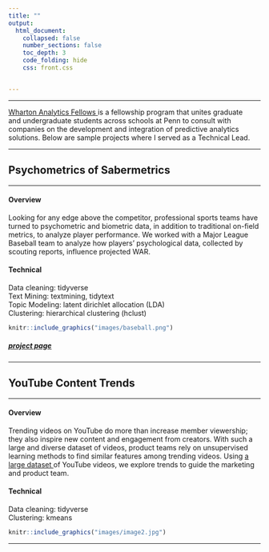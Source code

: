 ```yaml
---
title: ""
output: 
  html_document:
    collapsed: false
    number_sections: false
    toc_depth: 3
    code_folding: hide
    css: front.css


---
```

---

<p><a href = "https://wca.wharton.upenn.edu/students/analytics-fellows/" target = "_blank"> Wharton Analytics Fellows </a>is a fellowship program that unites graduate </br> and undergraduate students across schools at Penn to consult with </br>companies on the development and integration  of predictive analytics</br> solutions. Below are sample projects where I served as a Technical Lead. </p>
---

## Psychometrics of Sabermetrics

----

<div class="row">
<div class="col-sm-6">

#### Overview

Looking for any edge above the competitor, professional sports teams have turned to psychometric and biometric data, in addition to traditional on-field metrics, to analyze player performance. We worked with a Major League Baseball team to analyze how players' psychological data, collected by scouting reports, influence projected WAR.

#### Technical
Data cleaning: tidyverse </br>
Text Mining: textmining, tidytext </br>
Topic Modeling: latent dirichlet allocation (LDA) </br>
Clustering: hierarchical clustering (hclust)

</div>
<div class="col-sm-6">
```r
knitr::include_graphics("images/baseball.png")
```
</div>
</div>

<div class="row">
<div class="col-sm-6">

##### [project page](https://katjanewilson.github.io/WhartonAnalytics-MLB/)

  <a href="https://github.com/katjanewilson/WhartonAnalytics-MLB" target = "_blank"><i class="fa fa-github" aria-hidden="true"></i></a>
</div>
<div class="col-sm-6">
</div>
</div>

---

## YouTube Content Trends

----

<div class="row">
<div class="col-sm-6">

#### Overview

Trending videos on YouTube do more than increase member viewership; they also inspire new content and engagement from creators. With such a large and diverse dataset of videos, product teams rely on unsupervised learning methods to find similar features among trending videos. Using <a href = "https://www.kaggle.com/datasnaek/youtube-new/" target = "_blank"> a large dataset </a> of YouTube videos, we explore trends to guide the marketing and product team.

#### Technical
Data cleaning: tidyverse </br>
Clustering: kmeans

</div>
<div class="col-sm-6">
```r
knitr::include_graphics("images/image2.jpg")
```
</div>
</div>

<div class="row">
<div class="col-sm-6">

  <a href="https://github.com/katjanewilson/WhartonAnalytics-YouTube" target = "_blank"><i class="fa fa-github" aria-hidden="true"></i></a>
</div>
<div class="col-sm-6">
</div>
</div>

---
